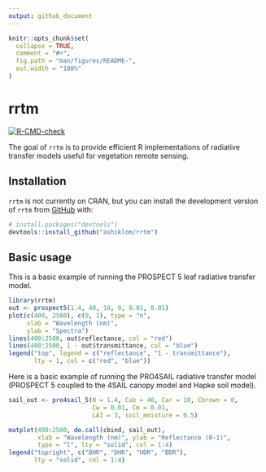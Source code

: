 ```yaml
---
output: github_document
---
```


<!-- README.md is generated from README.Rmd. Please edit that file -->

```r
knitr::opts_chunk$set(
  collapse = TRUE,
  comment = "#>",
  fig.path = "man/figures/README-",
  out.width = "100%"
)
```
# rrtm

<!-- badges: start -->
[![R-CMD-check](https://github.com/ashiklom/rrtm/workflows/R-CMD-check/badge.svg)](https://github.com/ashiklom/rrtm/actions)
<!-- badges: end -->

The goal of `rrtm` is to provide efficient R implementations of radiative transfer models useful for vegetation remote sensing.

## Installation

`rrtm` is not currently on CRAN, but
you can install the development version of `rrtm` from [GitHub](https://github.com/) with:

``` r
# install.packages("devtools")
devtools::install_github("ashiklom/rrtm")
```

## Basic usage

This is a basic example of running the PROSPECT 5 leaf radiative transfer model.

```r
library(rrtm)
out <- prospect5(1.4, 40, 10, 0, 0.01, 0.01)
plot(c(400, 2500), c(0, 1), type = "n",
     xlab = "Wavelength (nm)",
     ylab = "Spectra")
lines(400:2500, out$reflectance, col = "red")
lines(400:2500, 1 - out$transmittance, col = "blue")
legend("top", legend = c("reflectance", "1 - transmittance"),
       lty = 1, col = c("red", "blue"))
```

Here is a basic example of running the PRO4SAIL radiative transfer model (PROSPECT 5 coupled to the 4SAIL canopy model and Hapke soil model).

```r
sail_out <- pro4sail_5(N = 1.4, Cab = 40, Car = 10, Cbrown = 0,
                       Cw = 0.01, Cm = 0.01,
                       LAI = 3, soil_moisture = 0.5)

matplot(400:2500, do.call(cbind, sail_out),
        xlab = "Wavelength (nm)", ylab = "Reflectance (0-1)",
        type = "l", lty = "solid", col = 1:4)
legend("topright", c("BHR", "DHR", "HDR", "BDR"),
       lty = "solid", col = 1:4)
```
